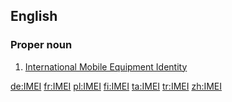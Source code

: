 ==English==
{{wikipedia|lang=en}}

===Proper noun===
{{en-proper noun}}

# [[w:International Mobile Equipment Identity|International Mobile Equipment Identity]]

[[de:IMEI]]
[[fr:IMEI]]
[[pl:IMEI]]
[[fi:IMEI]]
[[ta:IMEI]]
[[tr:IMEI]]
[[zh:IMEI]]
